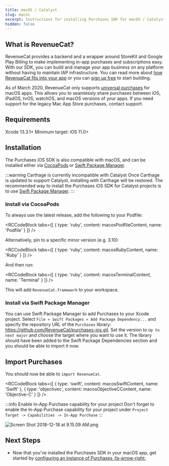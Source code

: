 ```yaml
---
title: macOS / Catalyst
slug: macos
excerpt: Instructions for installing Purchases SDK for macOS / Catalyst
hidden: false
---
```

## What is RevenueCat?

RevenueCat provides a backend and a wrapper around StoreKit and Google Play Billing to make implementing in-app purchases and subscriptions easy. With our SDK, you can build and manage your app business on any platform without having to maintain IAP infrastructure. You can read more about [how RevenueCat fits into your app](https://www.revenuecat.com/blog/growth/where-does-revenuecat-fit-in-your-app/) or you can [sign up free](https://app.revenuecat.com/signup) to start building.

As of March 2020, RevenueCat only supports [universal purchases](https://developer.apple.com/support/universal-purchase/) for macOS apps. This allows you to seamlessly share purchases between iOS, iPadOS, tvOS, watchOS, and macOS versions of your apps. If you need support for the legacy Mac App Store purchases, contact support. 

## Requirements

Xcode 13.3.1+
Minimum target: iOS 11.0+

## Installation

The Purchases iOS SDK is also compatible with macOS, and can be installed either via [CocoaPods](/docs/getting-started/installation/macos#section-install-via-cocoapods) or [Swift Package Manager](macos#section-install-via-swift-package-manager). 

:::warning Carthage is currently incompatible with Catalyst
Once Carthage is updated to support Catalyst, installing with Carthage will be restored. The recommended way to install the Purchases iOS SDK for Catalyst projects is to use [Swift Package Manager](macos#section-install-via-swift-package-manager).
:::

### Install via CocoaPods

To always use the latest release, add the following to your Podfile:


<RCCodeBlock tabs={[
    { type: 'ruby', content: macosPodfileContent, name: 'Podfile' }
]} />

Alternatively, pin to a specific minor version (e.g. 3.10):


<RCCodeBlock tabs={[
    { type: 'ruby', content: macosRubyContent, name: 'Ruby' }
]} />

And then run:


<RCCodeBlock tabs={[
    { type: 'ruby', content: macosTerminalContent, name: 'Terminal' }
]} />

This will add `RevenueCat.framework` to your workspace.

### Install via Swift Package Manager

You can use Swift Package Manager to add Purchases to your Xcode project. Select `File » Swift Packages » Add Package Dependency...` and specify the repository URL of the `Purchases` library: https://github.com/RevenueCat/purchases-ios.git. Set the version to `Up to next major` and choose the target where you want to use it. The library should have been added to the Swift Package Dependencies section and you should be able to import it now.

## Import Purchases

You should now be able to `import RevenueCat`.


<RCCodeBlock tabs={[
    { type: 'swift', content: macosSwiftContent, name: 'Swift' },
    { type: 'objectivec', content: macosObjectiveCContent, name: 'Objective-C' }
]} />

:::info Enable In-App Purchase capability for your project
Don't forget to enable the In-App Purchase capability for your project under `Project Target -> Capabilities -> In-App Purchase`
:::

![](https://files.readme.io/65db383-Screen_Shot_2018-12-18_at_9.15.09_AM.png "Screen Shot 2018-12-18 at 9.15.09 AM.png")

## Next Steps

* Now that you've installed the Purchases SDK in your macOS app, get started by [configuring an instance of Purchases :fa-arrow-right:](/docs/getting-started/getting-started#4-using-revenuecats-purchases-sdk)
